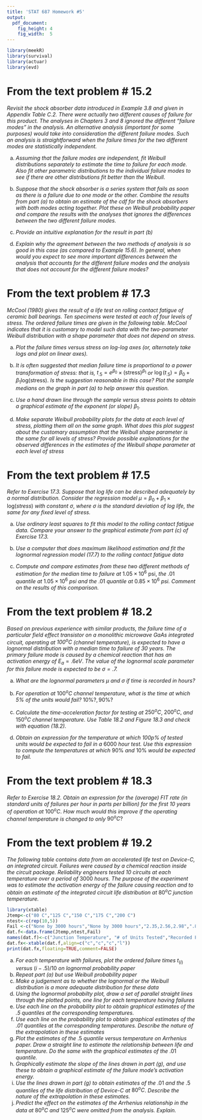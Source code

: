 ```yaml
---
title: 'STAT 687 Homework #5'
output: 
  pdf_document:
    fig_height: 4
    fig_width:  5
---
```


```r
library(meekR)
library(survival)
library(actuar)
library(evd)
```

# From the text problem # 15.2

_Revisit the shock absorber data introduced in Example 3.8 and given in Appendix Table C.2.  There were actually two different causes of failure for this product.  The analyses in Chapters 3 and 8 ignored the different "failure modes" in the analysis.  An alternative analysis (important for some purposes) would take into consideration the different failure modes.  Such an analysis is straightforward when the failure times for the two different modes are statistically independent._

(a) _Assuming that the failure modes are independent, fit Weibull distributions separately to estimate the time to failure for each mode.  Also fit other parametric distributions to the individual failure modes to see if there are other distributions fit better than the Weibull._

(b) _Suppose that the shock absorber is a series system that fails as soon as there is a failure due to one mode or the other.  Combine the results from part (a) to obtain an estimate of the cdf for the shock absorbers with both modes acting together.  Plot these on Weibull probability paper and compare the results with the analyses that ignores the differences between the two different failure modes._

(c) _Provide an intuitive explanation for the result in part (b)_

(d) _Explain why the agreement between the two methods of analysis is so good in this case (as compared to Example 15.6). In general, when would you expect to see more important differences between the analysis that accounts for the different failure modes and the analysis that does not account for the different failure modes?_

# From the text problem # 17.3

_McCool (1980) gives the result of a life test on rolling contact fatigue of ceramic ball bearings.  Ten specimens were tested at each of four levels of stress.  The ordered failure times are given in the following table.  McCool indicates that it is customary to model such data with the two-parameter Weibull distribution with a shape parameter that does not depend on stress._

(a) _Plot the failure times versus stress on log-log axes (or, alternately take logs and plot on linear axes)._

(b) _It is often suggested that median failure time is proportional to a power transformation of stress: that is,_ $t_{.5}=e^{\beta_{0}}\times(\text{stress})^{\beta_{1}}$ _or_ $\log(t_{.5})=\beta_{0}+\beta_{1}\text{log(stress)}.$  _Is the suggestion reasonable in this case?  Plot the sample medians on the graph in part (a) to help answer this question._

(c) _Use a hand drawn line through the sample versus stress points to obtain a graphical estimate of the exponent (or slope)_ $\beta_{1}$.

(d) _Make separate Weibull probability plots for the data at each level of stress, plotting them all on the same graph.  What does this plot suggest about the customary assumption that the Weibull shape parameter is the same for all levels of stress?  Provide possible explanations for the observed differences in the estimates of the Weibull shape parameter at each level of stress_

# From the text problem # 17.5

_Refer to Exercise 17.3.  Suppose that log life can be described adequately by a normal distribution.  Consider the regression model_ $\mu=\beta_0+\beta_1\times\text{log}(stress)$ _with constant_ $\sigma,$ _where_ $\sigma$ _is the standard deviation of log life, the same for any fixed level of stress._

(a) _Use ordinary least squares to fit this model to the rolling contact fatigue data.  Compare your answer to the graphical estimate from part (c) of Exercise 17.3._

(b) _Use a computer that does maximum likelihood estimation and fit the lognormal regression model (17.7) to the rolling contact fatigue data_

(c) _Compute and compare estimates from these two different methods of estimation for the median time to failure at_ $1.05\times10^{6}$ psi, _the_ $.01$ _quantile at_ $1.05 \times 10^{6}$ _psi and the_ $.01$ _quantile at_ $0.85\times10^{6}$ _psi.  Comment on the results of this comparison._

# From the text problem # 18.2

_Based on previous experience with similar products, the failure time of a particular field effect transistor on a monolithic microwave GaAs integrated circuit, operating at $100^{o}C$ (channel temperature), is expected to have a lognormal distribution with a median time to failure of $30$ years.  The  primary failure mode is caused by a chemical reaction that has an activation energy of_ $E_{a}=.6 eV.$ _The value of the lognormal scale parameter for this failure mode is expected to be $\sigma=.7$._

(a) _What are the lognormal parameters $\mu$ and $\sigma$ if time is recorded in hours?_

(b) _For operation at_ $100^{o}C$ _channel temperature, what is the time at which $5\%$ of the units would fail?_ $10\%?, 90\%$?

(c) _Calculate the time-acceleration factor for testing at_ $250^{o}C$, $200^{o}C,$ _and_ $150^{o}C$ _channel temperature.  Use Table 18.2 and Figure 18.3 and check with equation (18.2)._

(d) _Obtain an expression for the temperature at which $100p\%$ of tested units would be expected to fail in a_ $6000$ _hour test.  Use this expression to compute the temperatures at which_ $90\%$ _and_ $10\%$ _would be expected to fail._

# From the text problem # 18.3

_Refer to Exercise 18.2.  Obtain an expression for the (average) FIT rate (in standard units of failures per hour in parts per billion) for the first 10 years of operation at_ $100^{o}C$.  _How much would this improve if the operating channel temperature is changed to only_ $90^{o}C?$

# From the text problem # 19.2

_The following table contains data from an accelerated life test on Device-C, an integrated circuit.  Failures were caused by a chemical reaction inside the circuit package.  Reliability engineers tested 10 circuits at each temperature over a period of_ $3000$ _hours.  The purpose of the experiment was to estimate the activation energy of the failure causing reaction and to obtain an estimate of the integrated circuit life distribution at_ $80^{o}C$ _junction temperature._

```r
library(xtable)
Jtemp<-c("80 C","125 C","150 C","175 C","200 C")
ntest<-c(rep(10,5))
Fail <-c("None by 3000 hours","None by 3000 hours","2.35,2.56,2.98",".80,1.13,1.21,1.31,1.35,1.37,1.42,1.77,1.96",".22,.25,.28,.33,.38,.46,.46,.51,.61")
dat.f<-data.frame(Jtemp,ntest,Fail)
names(dat.f)<-c("Junction Temperature", "# of Units Tested","Recorded Failure Times in Thousands of Hours")
dat.fx<-xtable(dat.f,align=c("c","c","c","l"))
print(dat.fx,floating=TRUE,comment=FALSE)
```

(a) _For each temperature with failures, plot the ordered failure times_ $t_{(i)}$ _versus_ $(i-.5)/10$ _on lognormal probability paper_
(b) _Repeat part (a) but use Weibull probability paper_
(c) _Make a judgement as to whether the lognormal or the Weibull distribution is a more adequate distribution for these data_
(d) _Using the lognormal probabilty plot, draw a set of parallel straight lines through the plotted points, one line for each temperature having failures_
(e) _Use each line on the probability plot to obtain graphical estimates of the $.5$ quantiles at the corresponding temperatures._
(f) _Use each line on the probability plot to obtain graphical estimates of the $.01$ quantiles at the corresponding temperatures.  Describe the nature of the extrapolation in these estimates_
(g) _Plot the estimates of the_ $.5$ _quantile versus temperature on Arrhenius paper.  Draw a straight line to estimate the relationship between life and temperature.  Do the same with the graphical estimates of the_ $.01$ _quantile._
(h) _Graphically estimate the slope of the lines drawn in part (g), and use these to obtain a graphical estimate of the failure mode's activation energy._
(i) _Use the lines drawn in part (g) to obtain estimates of the_ $.01$ _and the_ $.5$ _quantiles of the life distribution of Device-C at_ $80^{o}C$.  _Describe the nature of the extrapolation in these estimates._
(j) _Predict the effect on the estimates of the Arrhenius relationship in the data at_ $80^{o}C$ _and_ $125^{o}C$ _were omitted from the analysis.  Explain._